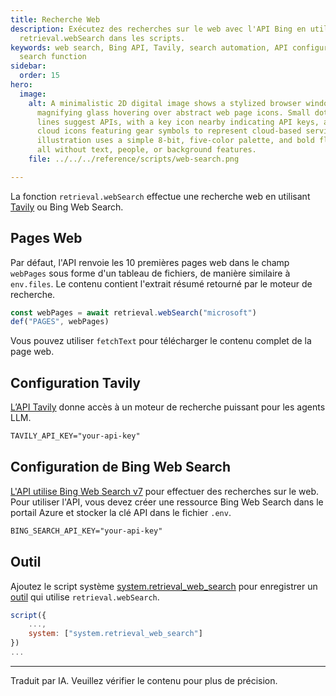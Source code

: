 ```yaml
---
title: Recherche Web
description: Exécutez des recherches sur le web avec l'API Bing en utilisant
  retrieval.webSearch dans les scripts.
keywords: web search, Bing API, Tavily, search automation, API configuration,
  search function
sidebar:
  order: 15
hero:
  image:
    alt: A minimalistic 2D digital image shows a stylized browser window with a
      magnifying glass hovering over abstract web page icons. Small dots and
      lines suggest APIs, with a key icon nearby indicating API keys, and two
      cloud icons featuring gear symbols to represent cloud-based services. The
      illustration uses a simple 8-bit, five-color palette, and bold flat lines,
      all without text, people, or background features.
    file: ../../../reference/scripts/web-search.png

---
```


La fonction `retrieval.webSearch` effectue une recherche web en utilisant [Tavily](https://docs.tavily.com/) ou Bing Web Search.

## Pages Web

Par défaut, l'API renvoie les 10 premières pages web dans le champ `webPages` sous forme d'un tableau de fichiers, de manière similaire à `env.files`. Le contenu contient l'extrait résumé retourné par le moteur de recherche.

```js
const webPages = await retrieval.webSearch("microsoft")
def("PAGES", webPages)
```

Vous pouvez utiliser `fetchText` pour télécharger le contenu complet de la page web.

## Configuration Tavily <a href="" id="tavily" />

L’[API Tavily](https://docs.tavily.com/docs/rest-api/api-reference#endpoint-post-search) donne accès à un moteur de recherche puissant pour les agents LLM.

```txt title=".env"
TAVILY_API_KEY="your-api-key"
```

## Configuration de Bing Web Search <a href="" id="bing" />

L'API utilise [Bing Web Search v7](https://learn.microsoft.com/en-us/bing/search-apis/bing-web-search/overview) pour effectuer des recherches sur le web. Pour utiliser l'API, vous devez créer une ressource Bing Web Search dans le portail Azure et stocker la clé API dans le fichier `.env`.

```txt title=".env"
BING_SEARCH_API_KEY="your-api-key"
```

## Outil

Ajoutez le script système [system.retrieval\_web\_search](https://github.com/microsoft/genaiscript/blob/main/packages/core/src/genaisrc/system.retrieval_web_search.genai.mjs) pour enregistrer un [outil](../../../reference/reference/scripts/tools/) qui utilise `retrieval.webSearch`.

```js
script({
    ...,
    system: ["system.retrieval_web_search"]
})
...
```

<hr />

Traduit par IA. Veuillez vérifier le contenu pour plus de précision.
